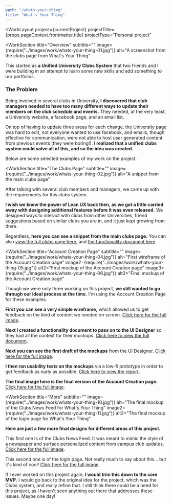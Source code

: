 ```yaml
---
path: "/whats-your-thing"
title: "What's Your Thing"
---
```





<WorkLayout
  project={currentProject}
  projectTitle={props.pageContext.frontmatter.title}
  projectType="Personal project"
>
<SEO title={props.pageContext.frontmatter.title} />

<WorkSection
  title="Overview"
  subtitle=""
  image={require("../images/work/whats-your-thing-01.jpg")}
  alt="A screenshot from the clubs page from What's Your Thing"
>
  <p>
    This started as <strong>a Unified University Clubs System</strong> that two friends and I were building in an attempt to learn some new skills and add something to our portfolios.
  </p>

  <h3>The Problem</h3>
  <p>
    Being involved in several clubs in University, <strong>I discovered that club managers needed to have too many different ways to update their members on the club schedule and events.</strong> They needed, at the very least, a University website, a facebook page, and an email list.
  </p>

  <p>
    On top of having to update three areas for each change, the University page was hard to edit, not everyone wanted to use facebook, and
    emails, though effective for communication, were not able to host user generated content from previous events (they were boring!). <strong>I realized that a unified clubs system could solve all of this, and so the idea was created.</strong>
  </p>

  <p>Below are some selected examples of my work on the project.</p>
</WorkSection>

<WorkSection
  title="The Clubs Page"
  subtitle=""
  image={require("../images/work/whats-your-thing-02.jpg")}
  alt="A snippet from the main clubs page"
>
  <p>
    After talking with several club members and managers, we came up with the requirements for this clubs system.
  </p>

  <p>
    <strong>I wish we knew the power of Lean UX back then, as we got a little carried away with designing additional features before it was even released.</strong> We designed ways to interact with clubs from other Universities, friend suggestions based on similar clubs you are in, and it just kept growing from there.
  </p>

  <p>
    Regardless, <strong>here you can see a snippet from the main clubs page.</strong> You can also <a href={require("../images/work/whats-your-thing-03.jpg")} target="_blank" rel="noreferrer noopener">view the full clubs page here</a>, and <a href="/files/whats-your-thing-clubs-page-s3.pdf" target="_blank" rel="noreferrer noopener">the functionality document here</a>.
  </p>
</WorkSection>

<WorkSection
  title="Account Creation Page"
  subtitle=""
  image={require("../images/work/whats-your-thing-04.jpg")}
  alt="First wireframe of the Account Creation page"
  image2={require("../images/work/whats-your-thing-05.jpg")}
  alt2="First mockup of the Account Creation page"
  image3={require("../images/work/whats-your-thing-06.jpg")}
  alt3="Final mockup of the Account Creation page"
>
  <p>
    Though we were only three working on this project, <strong>we still wanted to go through our ideal process at the time.</strong> I'm using the Account Creation Page for these examples.
  </p>

  <p>
    <strong>First you can see a very simple wireframe,</strong> which allowed us to get feedback on the kind of content we needed on screen. <a href={require("../images/work/whats-your-thing-07.jpg")} target="_blank" rel="noreferrer noopener">Click here for the full image</a>.
  </p>

  <p>
    <strong>Next I created a functionality document to pass on to the UI Designer</strong> so they had all the context for their mockups. <a href="/files/whats-your-thing-account-creation-functionality.pdf" target="_blank" rel="noreferrer noopener">Click here to view the full document</a>.
  </p>

  <p>
    <strong>Next you can see the first draft of the mockups</strong> from the UI Designer. <a href={require("../images/work/whats-your-thing-08.jpg")} target="_blank" rel="noreferrer noopener">Click here for the full image</a>.
  </p>

  <p>
    <strong>I then ran usability tests on the mockups</strong> via a low-fi prototype in order to get feedback as early as possible. <a href="/files/whats-your-thing-account-creation-usability-report.pdf" target="_blank" rel="noreferrer noopener">Click here to view the report</a>.
  </p>

  <p>
    <strong>The final image here is the final version of the Account Creation page.</strong> <a href={require("../images/work/whats-your-thing-09.jpg")} target="_blank" rel="noreferrer noopener">Click here for the full image</a>.
  </p>
</WorkSection>

<WorkSection
  title="More"
  subtitle=""
  image={require("../images/work/whats-your-thing-10.jpg")}
  alt="The final mockup of the Clubs News Feed for What's Your Thing"
  image2={require("../images/work/whats-your-thing-11.jpg")}
  alt2="The final mockup of the login page for What's Your Thing"
>
  <p>
    <strong>Here are just a few more final designs for different areas of this project.</strong>
  </p>
  <p>
    This first one is of the Clubs News Feed. It was meant to mimic the style of a newspaper and surface personalized content from campus club updates. <a href={require("../images/work/whats-your-thing-12.jpg")} target="_blank" rel="noreferrer noopener">Click here for the full image</a>.
  </p>
  <p>
    This second one is of the login page. Not really much to say about this... but it's kind of cool! <a href={require("../images/work/whats-your-thing-13.jpg")} target="_blank" rel="noreferrer noopener">Click here for the full image</a>.
  </p>
</WorkSection>

<NextSteps>
<p>
  If I ever worked on this project again, <strong>I would trim this down to the core MVP.</strong> I would go back to the original idea for the project, which was the Clubs system, and really refine that. I still think there could be a need for this project, as I haven't seen anything out there that addresses these issues. Maybe one day!
</p>
</NextSteps>

</WorkLayout>